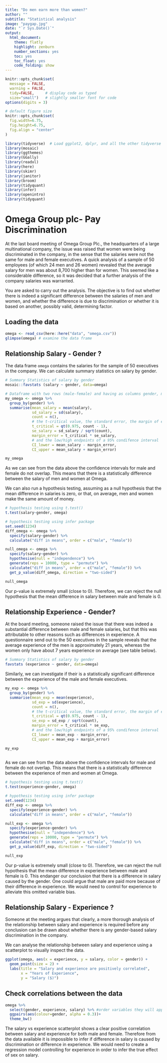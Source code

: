 ```yaml
---
title: "Do men earn more than women?"
author: ""
subtitle: "Statistical analysis"
image: "paygap.jpg"
date: "`r Sys.Date()`"
output:
  html_document:
    theme: flatly
    highlight: zenburn
    number_sections: yes
    toc: yes
    toc_float: yes
    code_folding: show
---
```



```r
knitr::opts_chunk$set(
  message = FALSE, 
  warning = FALSE, 
  tidy=FALSE,     # display code as typed
  size="small")   # slightly smaller font for code
options(digits = 3)

# default figure size
knitr::opts_chunk$set(
  fig.width=6.75, 
  fig.height=6.75,
  fig.align = "center"
)
```


```r
library(tidyverse)  # Load ggplot2, dplyr, and all the other tidyverse packages
library(mosaic)
library(ggthemes)
library(GGally)
library(readxl)
library(here)
library(skimr)
library(janitor)
library(broom)
library(tidyquant)
library(infer)
library(openintro)
library(tidyquant)
```


# Omega Group plc- Pay Discrimination


At the last board meeting of Omega Group Plc., the headquarters of a large multinational company, the issue was raised that women were being discriminated in the company, in the sense that the salaries were not the same for male and female executives. A quick analysis of a sample of 50 employees (of which 24 men and 26 women) revealed that the average salary for men was about 8,700 higher than for women. This seemed like a considerable difference, so it was decided that a further analysis of the company salaries was warranted. 

You are asked to carry out the analysis. The objective is to find out whether there is indeed a significant difference between the salaries of men and women, and whether the difference is due to discrimination or whether it is based on another, possibly valid, determining factor. 

## Loading the data


```r
omega <- read_csv(here::here("data", "omega.csv"))
glimpse(omega) # examine the data frame
```

## Relationship Salary - Gender ?

The data frame `omega`  contains the salaries for the sample of 50 executives in the company. 
We can calculate summary statistics on salary by gender. 

```r
# Summary Statistics of salary by gender
mosaic::favstats (salary ~ gender, data=omega)

# Dataframe with two rows (male-female) and having as columns gender, mean, SD, sample size, 
my_omega <- omega %>% 
  group_by(gender) %>% 
  summarise(mean_salary = mean(salary),
            sd_salary = sd(salary),
            count = n(), 
            # the t-critical value, the standard error, the margin of error, 
            t_critical = qt(0.975, count - 1),
            se_salary = sd_salary / sqrt(count),
            margin_error = t_critical * se_salary,
            # and the low/high endpoints of a 95% condifence interval
            CI_lower = mean_salary - margin_error,
            CI_upper = mean_salary + margin_error)

my_omega


```

As we can see from the data above the confidence intervals for male and female do not overlap. This means that there is a statistically difference between the salary of men and women at Omega.

We can also run a hypothesis testing, assuming as a null hypothesis that the mean difference in salaries is zero, or that, on average, men and women make the same amount of money. 

```r
# hypothesis testing using t.test() 
t.test(salary~gender, omega)

# hypothesis testing using infer package
set.seed(1234)
diff_omega <- omega %>% 
  specify(salary~gender) %>% 
  calculate("diff in means", order = c("male", "female"))

null_omega <- omega %>% 
  specify(salary~gender) %>% 
  hypothesise(null = "independence") %>% 
  generate(reps = 10000, type = "permute") %>% 
  calculate("diff in means", order = c("male", "female")) %>% 
  get_p_value(diff_omega, direction = "two-sided")

null_omega

```

Our p-value is extremely small (close to 0). Therefore, we can reject the null hypothesis that the mean difference in salary between male and female is 0.

## Relationship Experience - Gender?

At the board meeting, someone raised the issue that there was indeed a substantial difference between male and female salaries, but that this was attributable to other reasons such as differences in experience. A questionnaire send out to the 50 executives in the sample reveals that the average experience of the men is approximately 21 years, whereas the women only have about 7 years experience on average (see table below).

```r
# Summary Statistics of salary by gender
favstats (experience ~ gender, data=omega)

```
Similarly, we can investigate if their is a statistically significant difference between the experience of the male and female executives.

```r
my_exp <- omega %>% 
  group_by(gender) %>% 
  summarise(mean_exp = mean(experience),
            sd_exp = sd(experience),
            count = n(), 
            # the t-critical value, the standard error, the margin of error, 
            t_critical = qt(0.975, count - 1),
            se_exp = sd_exp / sqrt(count),
            margin_error = t_critical * se_exp,
            # and the low/high endpoints of a 95% condifence interval
            CI_lower = mean_exp - margin_error,
            CI_upper = mean_exp + margin_error)

my_exp
  
```
As we can see from the data above the confidence intervals for male and female do not overlap. This means that there is a statistically difference between the experience of men and women at Omega.

```r
# hypothesis testing using t.test() 
t.test(experience~gender, omega)

# hypothesis testing using infer package
set.seed(1234)
diff_exp <- omega %>% 
  specify(experience~gender) %>% 
  calculate("diff in means", order = c("male", "female"))

null_exp <- omega %>% 
  specify(experience~gender) %>% 
  hypothesise(null = "independence") %>% 
  generate(reps = 10000, type = "permute") %>% 
  calculate("diff in means", order = c("male", "female")) %>% 
  get_p_value(diff_exp, direction = "two-sided")

null_exp
```
Our p-value is extremely small (close to 0). Therefore, we can reject the null hypothesis that the mean difference in experience between male and female is 0. This endanger our conclusion that there is a difference in salary caused by the gender. One could argue that male are paid more because of their difference in experience. We would need to control for experience to alleviate this omitted variable bias.  

## Relationship Salary - Experience ?

Someone at the meeting argues that clearly, a more thorough analysis of the relationship between salary and experience is required before any conclusion can be drawn about whether there is any gender-based salary discrimination in the company.

We can analyse the relationship between salary and experience using a scatterplot to visually inspect the data.


```r
ggplot(omega, aes(x = experience, y = salary, color = gender)) +
  geom_point(size = 2) +
  labs(title = "Salary and experience are positively correlated",
       x = "Years of Experience",
       y = "Salary ($)")

```


## Check correlations between the data

```r
omega %>% 
  select(gender, experience, salary) %>% #order variables they will appear in ggpairs()
  ggpairs(aes(colour=gender, alpha = 0.3))+
  theme_bw()
```

The salary vs experience scatterplot shows a clear positive correlation between salary and experience for both male and female. Therefore from the data available it is impossible to infer if difference in salary is caused by discrimination or difference in experience. We would need to create a regression model controlling for experience in order to infer the true effect of sex on salary.
